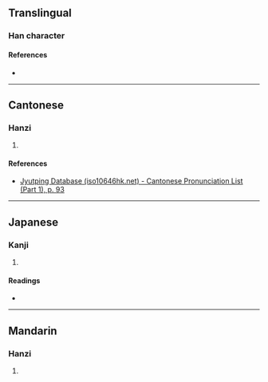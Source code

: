 {{character info/new}}
==Translingual==

===Han character===
{{Han char|rn=38|rad=女|as=08|sn=11|four=43491|canj=VJMF|ids=⿰女宗}}

====References====
* {{Han ref|kx=0264.030|dkj=06387|hdz=21061.120|uh=5A43|ud=23107|bh=D4DD|bd=54493}}

----

==Cantonese==

===Hanzi===
{{yue-hanzi|jyut=[[cung4]]|y=chung4}}

# {{rfdef|yue|sort=女08}}

====References====
* [http://www.iso10646hk.net/jp/document/download.jsp Jyutping Database (iso10646hk.net) - Cantonese Pronunciation List (Part 1), p. 93]

----

==Japanese==

===Kanji===
{{ja-kanji|grade=|rs=女08}}

# {{rfdef|ja|sort=女08}}

====Readings====
* {{ja-readings|on=[[そう]] (sō), [[す]] (su)|kun=}}

----

==Mandarin==

===Hanzi===
{{cmn-hanzi|pin=[[cóng]] ([[cong2]])|wg=ts'ung<sup>2</sup>}}

# {{rfdef|cmn|sort=女08}}